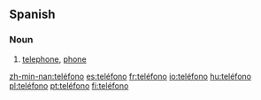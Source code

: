 == Spanish ==

===Noun===
{{es-noun-m}}

# [[telephone]], [[phone]]

[[zh-min-nan:teléfono]]
[[es:teléfono]]
[[fr:teléfono]]
[[io:teléfono]]
[[hu:teléfono]]
[[pl:teléfono]]
[[pt:teléfono]]
[[fi:teléfono]]
